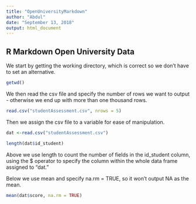 ```yaml
---
title: "OpenUniversityMarkdown"
author: "Abdul"
date: "September 13, 2018"
output: html_document
---
```

## R Markdown Open University Data

We start by getting the working directory, which is correct so we don't have to set an alternative.
```r
getwd()
```
We then read the csv file and specify the number of rows we want to output - otherwise we end up with more than one thousand rows.
```r
read.csv("studentAssessment.csv", nrows = 5)
```
Then we assign the csv file to a variable for ease of manipulation.
```r
dat <-read.csv("studentAssessment.csv")
```
```r
length(dat$id_student)
```
Above we use length to count the number of fields in the id_student column, using the $ operator to specify the column within the whole data frame assigned to "dat."

Below we use mean and specify na.rm = TRUE, so it won't output NA as the mean. 
```r
mean(dat$score, na.rm = TRUE)
```


